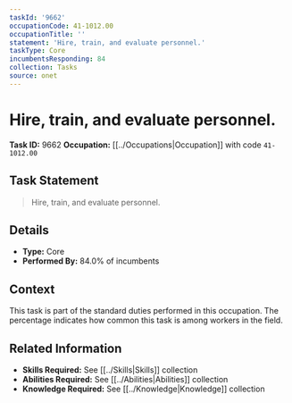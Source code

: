 ```yaml
---
taskId: '9662'
occupationCode: 41-1012.00
occupationTitle: ''
statement: 'Hire, train, and evaluate personnel.'
taskType: Core
incumbentsResponding: 84
collection: Tasks
source: onet
---
```

# Hire, train, and evaluate personnel.

**Task ID:** 9662
**Occupation:** [[../Occupations|Occupation]] with code `41-1012.00`

## Task Statement

> Hire, train, and evaluate personnel.

## Details

- **Type:** Core
- **Performed By:** 84.0% of incumbents

## Context

This task is part of the standard duties performed in this occupation. The percentage indicates how common this task is among workers in the field.

## Related Information

- **Skills Required:** See [[../Skills|Skills]] collection
- **Abilities Required:** See [[../Abilities|Abilities]] collection
- **Knowledge Required:** See [[../Knowledge|Knowledge]] collection
